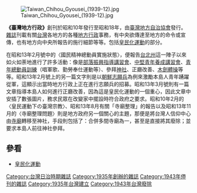 {{unreferenced|time=2009-1-7}}

[[File:Taiwan_Chihou_Gyousei_(1939-12).jpg|thumb]]

'''《臺灣地方行政》'''創刊於昭和10年發行至昭和18年，由[[臺灣地方自治協會|臺灣地方自治協會]]發行。[[雜誌|雜誌]]刊載有關[[台灣|台灣]]各地方的各種[[地方行政|地方行政]]事務，有中央欲傳達至地方的命令或宣傳，也有地方向中央所報告的施行細節等等。包括[[皇民化運動|皇民化運動]]的部分。

在昭和13年2月號中的〈國民精神總動員實施狀態〉，便報告[[台北州|台北州]]這一陣子以來如火如荼地進行了許多活動：像是[[部落振興指導講習會|部落振興指導講習會]]、[[中堅青年養成講習會|中堅青年養成講習會]]、[[青年總動員訓練|青年總動員訓練]]（唱軍歌、勤勞奉仕運動等）、參拜[[神社|神社]]、正廳改善、[[木劍體操|木劍體操]]等等。昭和13年2月號上的另一篇文字則是以[[朝鮮|朝鮮]][[志願兵|志願兵]]為例來激勵本島人青年踴躍從軍，這顯示出當時地方行政上正在進行志願兵的招募。昭和13年3月號則有一篇文章指導本島人如何進行正廳改善，因為這是皇民化運動的一個重心，因此文章中安插了數張圖片，務求民眾在改變家中擺設時符合政府之要求。昭和10年2月的〈皇民運動下の臺灣宗教〉、昭和13年8月有關「寺廟整理」的報告以及昭和13年11月的〈寺廟整理問題〉則是地方政府另一個關心的主題，那便是將台灣人信仰中心由[[寺廟|寺廟]]轉移至神社，手段則包括了：合併多間寺廟為一，甚至是直接將其廢除；並要求本島人前往神社參拜。

==參看==
*[[皇民化運動|皇民化運動]]

[[Category:台灣日治時期雜誌|Category:台灣日治時期雜誌]]
[[Category:1935年創辦的雜誌|Category:1935年創辦的雜誌]]
[[Category:1943年停刊的雜誌|Category:1943年停刊的雜誌]]
[[Category:1935年台灣建立|Category:1935年台灣建立]]
[[Category:1943年台灣廢除|Category:1943年台灣廢除]]